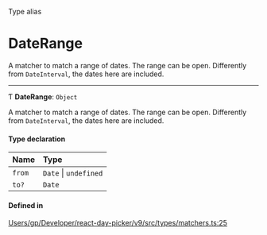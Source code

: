 <SectionTitle>Type alias</SectionTitle>

# DateRange

<Description>

A matcher to match a range of dates. The range can be open. Differently from `DateInterval`, the dates here are included.

</Description>

---

Ƭ **DateRange**: `Object`

A matcher to match a range of dates. The range can be open. Differently from `DateInterval`, the dates here are included.

#### Type declaration

| Name | Type |
| :------ | :------ |
| `from` | `Date` \| `undefined` |
| `to?` | `Date` |

#### Defined in

[Users/gp/Developer/react-day-picker/v9/src/types/matchers.ts:25](https://github.com/gpbl/react-day-picker/blob/4d332a01b/src/types/matchers.ts#L25)
